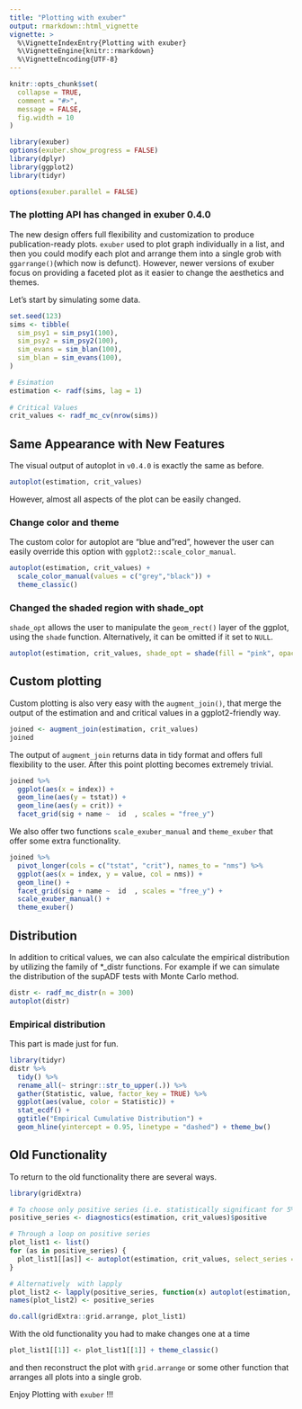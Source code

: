 ```yaml
---
title: "Plotting with exuber"
output: rmarkdown::html_vignette
vignette: >
  %\VignetteIndexEntry{Plotting with exuber}
  %\VignetteEngine{knitr::rmarkdown}
  %\VignetteEncoding{UTF-8}
---
```


```r
knitr::opts_chunk$set(
  collapse = TRUE,
  comment = "#>",
  message = FALSE,
  fig.width = 10
)
```

```r
library(exuber)
options(exuber.show_progress = FALSE)
library(dplyr)
library(ggplot2)
library(tidyr)
```

```r
options(exuber.parallel = FALSE)
```

### The plotting API has changed in exuber 0.4.0

The new design offers full flexibility and customization to produce publication-ready plots. `exuber` used to plot graph individually in a list, and then you could modify each plot and arrange them into a single grob with `ggarrange()`(which now is defunct). However, newer versions of exuber focus on providing a faceted plot as it easier to change the aesthetics and themes.

Let's start by simulating some data.

```r
set.seed(123)
sims <- tibble(
  sim_psy1 = sim_psy1(100),
  sim_psy2 = sim_psy2(100),
  sim_evans = sim_blan(100),
  sim_blan = sim_evans(100),
) 

# Esimation
estimation <- radf(sims, lag = 1)
  
# Critical Values
crit_values <- radf_mc_cv(nrow(sims))
```

## Same Appearance with New Features

The visual output of autoplot in `v0.4.0` is exactly the same as before.

```r
autoplot(estimation, crit_values)
```
However, almost all aspects of the plot can be easily changed.

### Change color and theme

The custom color for autoplot are "blue and "red", however the user can easily override 
this option with `ggplot2::scale_color_manual`.

```r
autoplot(estimation, crit_values) +
  scale_color_manual(values = c("grey","black")) + 
  theme_classic()
```

### Changed the shaded region with shade_opt

`shade_opt` allows the user to manipulate the `geom_rect()` layer of the ggplot, using
the `shade` function. Alternatively, it can be omitted if it set to `NULL`.

```r
autoplot(estimation, crit_values, shade_opt = shade(fill = "pink", opacity = 0.3))
```

## Custom plotting

Custom plotting is also very easy with the `augment_join()`, that merge the output 
of the estimation and and critical values in a ggplot2-friendly way.

```r
joined <- augment_join(estimation, crit_values)
joined
```

The output of `augment_join` returns data in tidy format and offers full flexibility to the user. 
After this point plotting becomes extremely trivial.

```r
joined %>% 
  ggplot(aes(x = index)) +
  geom_line(aes(y = tstat)) +
  geom_line(aes(y = crit)) +
  facet_grid(sig + name ~  id  , scales = "free_y")
```

We also offer two functions `scale_exuber_manual` and `theme_exuber` that offer some
extra functionality. 

```r
joined %>%
  pivot_longer(cols = c("tstat", "crit"), names_to = "nms") %>% 
  ggplot(aes(x = index, y = value, col = nms)) +
  geom_line() +
  facet_grid(sig + name ~  id  , scales = "free_y") +
  scale_exuber_manual() +
  theme_exuber()
```

## Distribution

In addition to critical values, we can also calculate the empirical distribution
by utilizing the family of *_distr functions. For example if we can simulate
the distribution of the supADF tests with Monte Carlo method.

```r
distr <- radf_mc_distr(n = 300)
autoplot(distr)
```

### Empirical distribution

This part is made just for fun.

```r
library(tidyr)
distr %>%
  tidy() %>%
  rename_all(~ stringr::str_to_upper(.)) %>%
  gather(Statistic, value, factor_key = TRUE) %>%
  ggplot(aes(value, color = Statistic)) +
  stat_ecdf() +
  ggtitle("Empirical Cumulative Distribution") +
  geom_hline(yintercept = 0.95, linetype = "dashed") + theme_bw()
```

## Old Functionality

To return to the old functionality there are several ways.

```r
library(gridExtra)

# To choose only positive series (i.e. statistically significant for 5%)
positive_series <- diagnostics(estimation, crit_values)$positive 

# Through a loop on positive series 
plot_list1 <- list()
for (as in positive_series) {
  plot_list1[[as]] <- autoplot(estimation, crit_values, select_series = as)
}

# Alternatively  with lapply
plot_list2 <- lapply(positive_series, function(x) autoplot(estimation, crit_values, select_series = x))
names(plot_list2) <- positive_series

do.call(gridExtra::grid.arrange, plot_list1)
```

With the old functionality you had to make changes one at a time
```r
plot_list1[[1]] <- plot_list1[[1]] + theme_classic()
```
and then reconstruct the plot with `grid.arrange` or some other function that arranges all plots into a single grob.


Enjoy Plotting with `exuber` !!!
